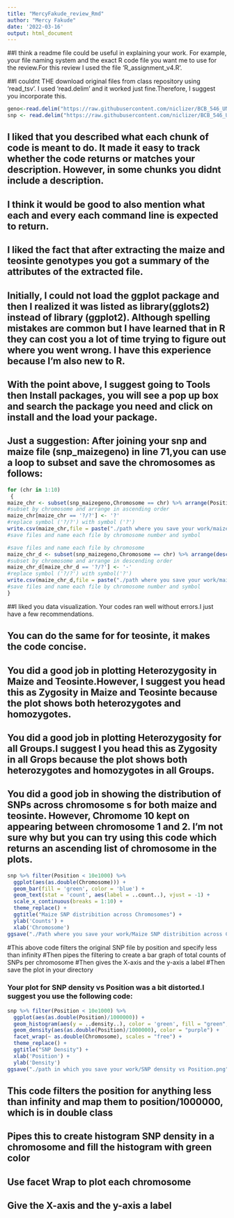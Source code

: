 ```yaml
---
title: "MercyFakude_review_Rmd"
author: "Mercy Fakude"
date: '2022-03-16'
output: html_document
---
```

##I think a readme file could be useful in explaining your work. For example, your file naming system and the exact R code file you want me to use for the review.For this review I used the file 'R_assignment_v4.R'.

##I couldnt THE download original files from class repository using 'read_tsv'. I used 'read.delim' and it worked just fine.Therefore, I suggest you incorporate this.
```r
geno<-read.delim("https://raw.githubusercontent.com/niclizer/BCB_546_UNIX_Assignment/main/assignments/UNIX_Assignment/fang_et_al_genotypes.txt")
snp <- read.delim("https://raw.githubusercontent.com/niclizer/BCB_546_UNIX_Assignment/main/assignments/UNIX_Assignment/snp_position.txt")
```
## I liked that you described what each chunk of code is meant to do. It made it easy to track whether the code returns or matches your description. However, in some chunks you didnt include a description.

## I think it would be good to also mention what each and every each command line is expected to return.

## I liked the fact that after extracting the maize and teosinte genotypes you got a summary of the attributes of the extracted file.

## Initially, I could not load the ggplot package and then I realized it was listed as library(gglots2) instead of library (ggplot2). Although spelling mistakes are common but I have learned that in R they can cost you a lot of time trying to figure out where you went wrong. I have this experience because I'm also new to R.

## With the point above, I suggest going to Tools then Install packages, you will see a pop up box and search the package you need and click on install and the load your package.

## Just a suggestion: After joining your snp and maize file (snp_maizegeno) in line 71,you can use a loop to subset and save the chromosomes as follows:

```r
for (chr in 1:10) 
 {
maize_chr <- subset(snp_maizegeno,Chromosome == chr) %>% arrange(Position) 
#subset by chromosome and arrange in ascending order
maize_chr[maize_chr == '?/?'] <- '?' 
#replace symbol ('?/?') with symbol ('?')
write.csv(maize_chr,file = paste("./path where you save your work/maize_chr",chr,"_Q.csv",sep = ""))
#save files and name each file by chromosome number and symbol

#save files and name each file by chromosome
maize_chr_d <- subset(snp_maizegeno,Chromosome == chr) %>% arrange(desc(Position))
#subset by chromosome and arrange in descending order
maize_chr_d[maize_chr_d == '?/?'] <- '-' 
#replace symbol ('?/?') with symbol('?')
write.csv(maize_chr_d,file = paste("./path where you save your work/maize_chr",chr,"_H.csv",sep = ""))
#save files and name each file by chromosome number and symbol  
}
```

##I liked you data visualization. Your codes ran well without errors.I just have a few recommendations.

## You can do the same for for teosinte, it makes the code concise.

## You did a good job in plotting Heterozygosity in Maize and Teosinte.However, I suggest you head this as Zygosity in Maize and Teosinte because the plot shows both heterozygotes and homozygotes.

## You did a good job in plotting Heterozygosity for all Groups.I suggest I you head this as Zygosity in all Grops because the plot shows both heterozygotes and homozygotes in all Groups.

## You did a good job in showing the distribution of SNPs across chromosome s for both maize and teosinte. However, Chromome 10 kept on appearing between chromosome 1 and 2. I'm not sure why but you can try using this code which returns an ascending list of chromosome in the plots.

```r
snp %>% filter(Position < 10e1000) %>% 
  ggplot(aes(as.double(Chromosome))) +
  geom_bar(fill = 'green', color = 'blue') + 
  geom_text(stat = 'count', aes(label = ..count..), vjust = -1) +
  scale_x_continuous(breaks = 1:10) +
  theme_replace() +
  ggtitle("Maize SNP distribition across Chromosomes") +
  ylab('Counts') +
  xlab('Chromosome') 
ggsave("./Path where you save your work/Maize SNP distribition across Chromosomes")
```
#This above code filters the original SNP file by position and specify less than infinity
#Then pipes the filtering to create a bar graph of total counts of SNPs per chromosome
#Then gives the X-axis and the y-axis a label
#Then save the plot in your directory



### Your plot for SNP density vs Position was a bit distorted.I suggest you use the following code:
```r
snp %>% filter(Position < 10e1000) %>% 
  ggplot(aes(as.double(Position)/1000000)) +
  geom_histogram(aes(y = ..density..), color = 'green', fill = "green", alpha = 0.4, bins = 20) + 
  geom_density(aes(as.double(Position)/1000000), color = "purple") + 
  facet_wrap(~ as.double(Chromosome), scales = "free") +
  theme_replace() +
  ggtitle("SNP Density") +
  xlab('Position') +
  ylab('Density')
ggsave("./path in which you save your work/SNP density vs Position.png")
```
## This code filters the position for anything less than infinity and map them to position/1000000, which is in double class
## Pipes this to create histogram SNP density in a chromosome and fill the histogram with green color
## Use facet Wrap to plot each chromosome
## Give the X-axis and the y-axis a label
